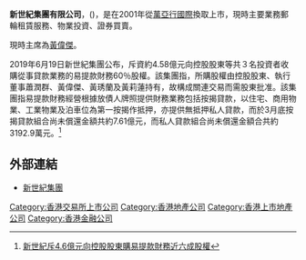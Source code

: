 '''新世紀集團有限公司'''，({{sehk|0234}})，是在2001年從[[萬亞行國際|萬亞行國際]]換取上市，現時主要業務郵輪租賃服務、物業投資、證券買賣。

現時主席為[[黃偉傑|黃偉傑]]。

2019年6月19日新世紀集團公布，斥資約4.58億元向控股股東等共３名投資者收購從事貸款業務的易提款財務60％股權。該集團指，所購股權由控股股東、執行董事蕭潤群、黃偉傑、黃琇蘭及黃莉蓮持有，故構成關連交易而需股東批准。該集團指易提款財務經營根據放債人牌照提供財務業務包括按揭貸款，以住宅、商用物業、工業物業及泊車位為第一按揭作抵押，亦提供無抵押私人貸款，而於3月底按揭貸款組合尚未償還金額共約7.61億元，而私人貸款組合尚未償還金額合共約3192.9萬元。<ref>[http://www.etnet.com.hk/www/tc/news/categorized_news_detail.php?newsid=ETN290619944&page=5&category=company 新世紀斥4.6億元向控股股東購易提款財務近六成股權]</ref>

==外部連結==
* [http://www.ncgrp.com.hk 新世紀集團] {{Wayback|url=http://www.ncgrp.com.hk/ |date=20200227181419 }}

[[Category:香港交易所上市公司|Category:香港交易所上市公司]]
[[Category:香港地產公司|Category:香港地產公司]]
[[Category:香港上市地產公司|Category:香港上市地產公司]]
[[Category:香港金融公司|Category:香港金融公司]]